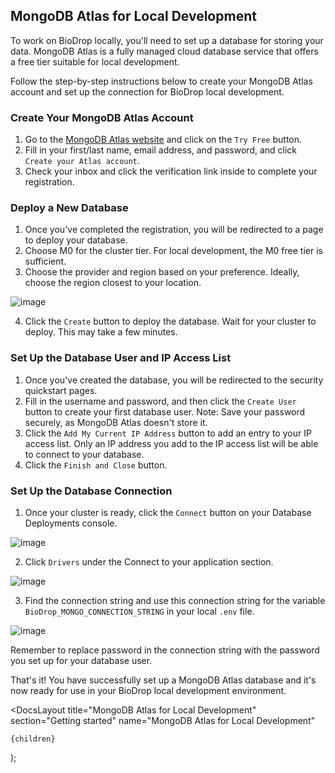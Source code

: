 
## MongoDB Atlas for Local Development

To work on BioDrop locally, you'll need to set up a database for storing your data. MongoDB Atlas is a fully managed cloud database service that offers a free tier suitable for local development.

Follow the step-by-step instructions below to create your MongoDB Atlas account and set up the connection for BioDrop local development.

### Create Your MongoDB Atlas Account

1. Go to the [MongoDB Atlas website](https://www.mongodb.com/cloud/atlas) and click on the `Try Free` button.
2. Fill in your first/last name, email address, and password, and click `Create your Atlas account`.
3. Check your inbox and click the verification link inside to complete your registration.

### Deploy a New Database

1. Once you've completed the registration, you will be redirected to a page to deploy your database.
2. Choose M0 for the cluster tier. For local development, the M0 free tier is sufficient.
3. Choose the provider and region based on your preference. Ideally, choose the region closest to your location.

![image](https://user-images.githubusercontent.com/7236196/236708986-eb643efc-78cb-46b2-9aa9-28a83b8133ef.png)

4. Click the `Create` button to deploy the database. Wait for your cluster to deploy. This may take a few minutes.

### Set Up the Database User and IP Access List

1. Once you've created the database, you will be redirected to the security quickstart pages.
2. Fill in the username and password, and then click the `Create User` button to create your first database user.
   Note: Save your password securely, as MongoDB Atlas doesn't store it.
3. Click the `Add My Current IP Address` button to add an entry to your IP access list. Only an IP address you add to the IP access list will be able to connect to your database.
4. Click the `Finish and Close` button.

### Set Up the Database Connection

1. Once your cluster is ready, click the `Connect` button on your Database Deployments console.

![image](https://user-images.githubusercontent.com/7236196/236709649-4fe1dd9e-fbd1-4df3-b0ff-a845069496b3.png)

2. Click `Drivers` under the Connect to your application section.

![image](https://user-images.githubusercontent.com/7236196/236709974-5e8a1c36-2edb-4a56-bc0d-7ab3c9bd4019.png)

3. Find the connection string and use this connection string for the variable `BioDrop_MONGO_CONNECTION_STRING` in your local `.env` file.

![image](https://user-images.githubusercontent.com/7236196/236710064-058d05ce-e451-43c7-93ba-c9689f894b7e.png)

Remember to replace password in the connection string with the password you set up for your database user.

That's it! You have successfully set up a MongoDB Atlas database and it's now ready for use in your BioDrop local development environment.

  <DocsLayout
    title="MongoDB Atlas for Local Development"
    section="Getting started"
    name="MongoDB Atlas for Local Development"
  >
    {children}
  </DocsLayout>
);
